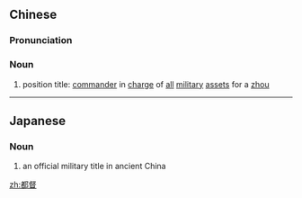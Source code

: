 ==Chinese==
{{zh-forms}}

===Pronunciation===
{{zh-pron
|m=dūdū,tl=y
|c=dou1 duk1
|cat=n
}}

===Noun===
{{zh-noun}}

# {{lb|zh|archaic}} position title: [[commander]] in [[charge]] of [[all]] [[military]] [[asset]]s for a [[w:Zhou (country subdivision)|zhou]]

----

==Japanese==
{{ja-kanjitab|都|督}}

===Noun===
{{ja-noun|ととく}}

# an official military title in ancient China

[[zh:都督]]